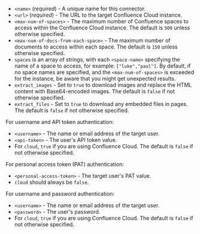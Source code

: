 - `<name>` (_required_) - A unique name for this connector.
- `<url>` (_required_) - The URL to the target Confluence Cloud instance.
- `<max-num-of-spaces>` - The maximum number of Confluence spaces to access within the Confluence Cloud instance. The default is `500` unless otherwise specified.
- `<max-num-of-docs-from-each-space>` - The maximum number of documents to access within each space. The default is `150` unless otherwise specified.
- `spaces` is an array of strings, with each `<space-name>` specifying the name of a space to access, for example: `["luke","paul"]`. By default, if no space names are specified, and the `<max-num-of-spaces>` is exceeded for the instance, be aware that you might get unexpected results.
- `extract_images` - Set to `true` to download images and replace the HTML content with Base64-encoded images. The default is `false` if not otherwise specified.
- `extract_files` - Set to `true` to download any embedded files in pages. The default is `false` if not otherwise specified.

For username and API token authentication:

- `<username>` - The name or email address of the target user.
- `<api-token>` - The user's API token value.
- For `cloud`, `true` if you are using Confluence Cloud. The default is `false` if not otherwise specified.

For personal access token (PAT) authentication:

- `<personal-access-token>` - The target user's PAT value.
- `cloud` should always be `false`.

For username and password authentication:

- `<username>` - The name or email address of the target user.
- `<password>` - The user's password.
- For `cloud`, `true` if you are using Confluence Cloud. The default is `false` if not otherwise specified.